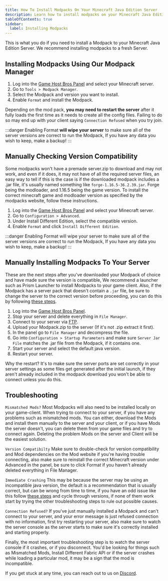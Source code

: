 ---
title: How To Install Modpacks On Your Minecraft Java Edition Server
description: Learn how to install modpacks on your Minecraft Java Edition Server
tableOfContents: true
sidebar:
  label: Installing Modpacks
---

This is what you do if you need to install a Modpack to your Minecraft Java Edition Server. We recommend installing modpacks to a fresh Server.

## Installing Modpacks Using Our Modpack Manager

1. Log into the [Game Host Bros Panel](https://panel.gamehostbros.com/) and select your Minecraft server.
2. Go to `Tools > Modpack Manager`.
3. Select the Modpack and version you want to install.
4. Enable `Format` and install the Modpack.

Depending on the mod pack, **you may need to restart the server** after it fully loads the first time as it needs to create all the config files. Failing to do so may end up with your client saying `Connection Refused` when you try join.

:::danger
Enabling Format **will wipe your server** to make sure all of the server versions are correct to run the Modpack, If you have any data you wish to keep, make a backup!
:::

## Manually Checking Version Compatibility

Some modpacks won't have a premade server.zip to download and may not work, and even if it does, it may not have of all the required server files, an easy way to tell if this is the case is if the downloaded modpack includes a .jar file, it's usually named something like `forge-1.16.5-36.2.39.jar`. Forge being the modloader, and 1.16.5 being the game version. To install the correct minecraft game and modloader version as specified by the modpacks website, follow these instructions.

1. Log into the [Game Host Bros Panel](https://panel.gamehostbros.com/) and select your Minecraft server.
3. Go to `Configuration > Advanced`.
4. Under Install Different Edition, select the compatible version.
5. Enable `Format` and click `Install Different Edition`.

:::danger
Enabling Format will wipe your server to make sure all of the server versions are correct to run the Modpack, If you have any data you wish to keep, make a backup!
:::

## Manually Installing Modpacks To Your Server

These are the next steps after you've downloaded your Modpack of choice and have made sure the version is compatible, We recommend a launcher such as Prism Launcher to install Modpacks to your game client. Also, if the Modpack has a server pack that doesn't contain a `.jar` file, be sure to change the server to the correct version before proceeding, you can do this by following [these steps](https://guides.gamehostbros.com/games/minecraft/changing-versions).

1. Log into the [Game Host Bros Panel](https://panel.gamehostbros.com/).
2. Stop your server and delete everything in `File Manager`.
3. Connect to your server via [FTP](https://guides.gamehostbros.com/getting-started/uploading-files/).
4. Upload your Modpack.zip to the server (If it's not .zip extract it first).
5. In the panel go to `File Manager` and decompress the file.
6. Go into `Configuration > Startup Parameters` and make sure `Server Jar File` matches the .jar file from the Modpack, if it contains one.
7. Start your server and select the default java version.
8. Restart your server.

Why the restart? It's to make sure the server ports are set correctly in your server settings as some files get generated after the initial launch, if they aren't already included in the modpack download you won't be able to connect unless you do this.

## Troubleshooting

`Mismatched Mods?` Most Modpacks will also need to be installed locally on your game-client. When trying to connect to your server, if you have any problems such as mismatched mods. You can either, download the Mods and install them manually to the server and your client, or if you have Mods the server doesn't, you can delete them from your game files and try to connect again. Deleting the problem Mods on the server and Client will be the easiest solution.

`Version Compatibilty` Make sure to double-check for version compatibility and Mod dependencies on the Mod website if you're having trouble connecting, also make sure to reinstall the correct Minecraft version under 
Advanced in the panel, be sure to click Format if you haven't already deleted everything in File Manager.

`Immediate Crashing` This may be because the server may be using an incompatible java version, the default is a recommendation that is usually correct, but can be wrong from time to time, if you have an odd issue like this follow [these steps](https://guides.gamehostbros.com/games/minecraft/change-java-version/) and cycle through versions, if none of them work start by trying the other troubleshooting steps to rule out possible causes.

`Connection Refused?` If you've just manually installed a Modpack and can't connect to your server, and your error message is just refused connection with no information, first try restarting your server, also make sure to watch the server console as the server starts to make sure it's correctly installed and starting properly.

Finally, the most important troubleshooting step is to watch the server console if it crashes, or if you disconnect. You'd be looking for things such as Mismatched Mods, Install Different Fabric API or if the server crashes while loading a particular mod, it may be a sign that the mod is incompatible.

If you get stuck at any time, you can reach out to us on [Discord](https://discord.gg/FN4XgbAwzr).
